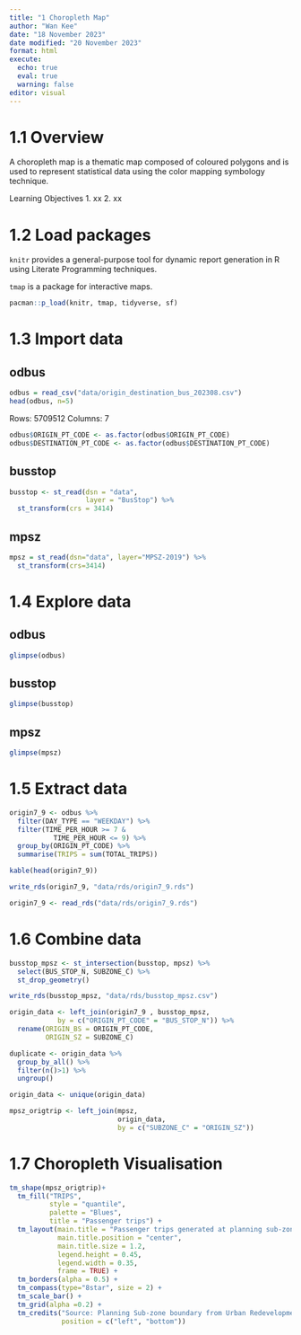 ```yaml
---
title: "1 Choropleth Map"
author: "Wan Kee"
date: "18 November 2023"
date modified: "20 November 2023"
format: html
execute: 
  echo: true
  eval: true
  warning: false
editor: visual
---
```


# 1.1 Overview

A choropleth map is a thematic map composed of coloured polygons and is used to represent statistical data using the color mapping symbology technique.

Learning Objectives 1. xx 2. xx

# 1.2 Load packages

`knitr` provides a general-purpose tool for dynamic report generation in R using Literate Programming techniques.

`tmap` is a package for interactive maps.

```r
pacman::p_load(knitr, tmap, tidyverse, sf)
```

# 1.3 Import data

::: panel-tabset
## odbus

```r
odbus = read_csv("data/origin_destination_bus_202308.csv")
head(odbus, n=5)
```

Rows: 5709512 Columns: 7

```r
odbus$ORIGIN_PT_CODE <- as.factor(odbus$ORIGIN_PT_CODE)
odbus$DESTINATION_PT_CODE <- as.factor(odbus$DESTINATION_PT_CODE)
```

## busstop

```r
busstop <- st_read(dsn = "data",
                   layer = "BusStop") %>%
  st_transform(crs = 3414)
```

## mpsz

```r
mpsz = st_read(dsn="data", layer="MPSZ-2019") %>% 
  st_transform(crs=3414)
```
:::

# 1.4 Explore data

::: panel-tabset
## odbus

```r
glimpse(odbus)
```

## busstop

```r
glimpse(busstop)
```

## mpsz

```r
glimpse(mpsz)
```
:::

# 1.5 Extract data

```r
origin7_9 <- odbus %>%
  filter(DAY_TYPE == "WEEKDAY") %>%
  filter(TIME_PER_HOUR >= 7 &
           TIME_PER_HOUR <= 9) %>%
  group_by(ORIGIN_PT_CODE) %>%
  summarise(TRIPS = sum(TOTAL_TRIPS))
```

```r
kable(head(origin7_9))
```

```r
write_rds(origin7_9, "data/rds/origin7_9.rds")
```

```r
origin7_9 <- read_rds("data/rds/origin7_9.rds")
```

# 1.6 Combine data

```r
busstop_mpsz <- st_intersection(busstop, mpsz) %>%
  select(BUS_STOP_N, SUBZONE_C) %>%
  st_drop_geometry()
```

```r
write_rds(busstop_mpsz, "data/rds/busstop_mpsz.csv")
```

```r
origin_data <- left_join(origin7_9 , busstop_mpsz,
            by = c("ORIGIN_PT_CODE" = "BUS_STOP_N")) %>%
  rename(ORIGIN_BS = ORIGIN_PT_CODE,
         ORIGIN_SZ = SUBZONE_C)
```

```r
duplicate <- origin_data %>%
  group_by_all() %>%
  filter(n()>1) %>%
  ungroup()
```

```r
origin_data <- unique(origin_data)
```

```r
mpsz_origtrip <- left_join(mpsz, 
                           origin_data,
                           by = c("SUBZONE_C" = "ORIGIN_SZ"))
```

# 1.7 Choropleth Visualisation

```r
tm_shape(mpsz_origtrip)+
  tm_fill("TRIPS", 
          style = "quantile", 
          palette = "Blues",
          title = "Passenger trips") +
  tm_layout(main.title = "Passenger trips generated at planning sub-zone level",
            main.title.position = "center",
            main.title.size = 1.2,
            legend.height = 0.45, 
            legend.width = 0.35,
            frame = TRUE) +
  tm_borders(alpha = 0.5) +
  tm_compass(type="8star", size = 2) +
  tm_scale_bar() +
  tm_grid(alpha =0.2) +
  tm_credits("Source: Planning Sub-zone boundary from Urban Redevelopment Authorithy (URA)\n and Population data from Department of Statistics DOS", 
             position = c("left", "bottom"))
```
